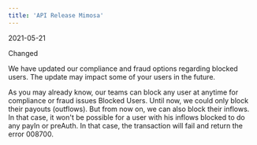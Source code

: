 ```yaml
---
title: 'API Release Mimosa'  
---
```

<span class="date">2021-05-21</span>  
  
  
<div class="pill pill-purple">Changed</div>  
  

We have updated our compliance and fraud options regarding blocked users. The update may impact some of your users in the future.  

As you may already know, our teams can block any user at anytime for compliance or fraud issues Blocked Users. Until now, we could only block their payouts (outflows). But from now on, we can also block their inflows. In that case, it won't be possible for a user with his inflows blocked to do any payIn or preAuth. In that case, the transaction will fail and return the error 008700.